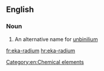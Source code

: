 ==English==

===Noun===
{{en-noun|head=[[eka-]][[radium]]|-}}

# An alternative name for [[unbinilium]]

[[Category:en:Chemical elements]]

[[fr:eka-radium]]
[[hr:eka-radium]]